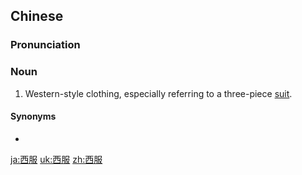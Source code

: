==Chinese==
{{zh-forms}}

===Pronunciation===
{{zh-pron
|m=xīfú
|c=sai1 fuk6
|mn=se-ho̍k
|cat=n
}}

===Noun===
{{zh-noun}}

# Western-style clothing, especially referring to a three-piece [[suit]].

====Synonyms====
* {{zh-l|西裝}}

[[ja:西服]]
[[uk:西服]]
[[zh:西服]]